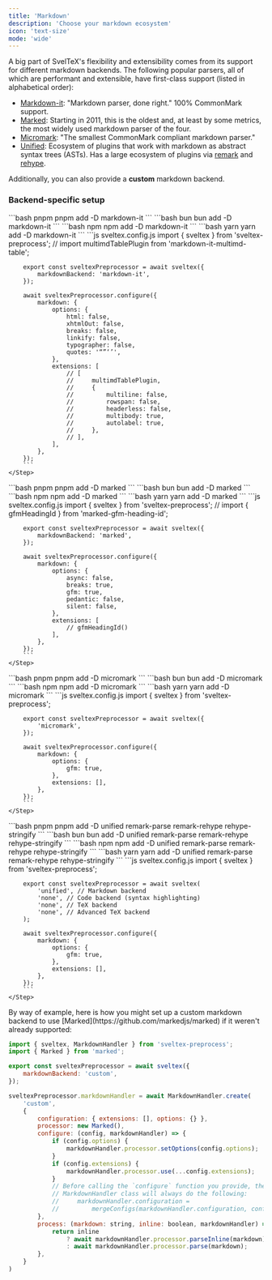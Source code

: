 ```yaml
---
title: 'Markdown'
description: 'Choose your markdown ecosystem'
icon: 'text-size'
mode: 'wide'
---
```


A big part of SvelTeX's flexibility and extensibility comes from its support for
different markdown backends. The following popular parsers, all of which are
performant and extensible, have first-class support (listed in alphabetical
order):

-   [Markdown-it](https://github.com/markdown-it/markdown-it): "Markdown parser,
    done right." 100% CommonMark support.
-   [Marked](https://github.com/markedjs/marked): Starting in 2011, this is the
    oldest and, at least by some metrics, the most widely used markdown parser
    of the four.
-   [Micromark](https://github.com/micromark/micromark): "The smallest
    CommonMark compliant markdown parser."
-   [Unified](https://github.com/unifiedjs/unified): Ecosystem of plugins that
    work with markdown as abstract syntax trees (ASTs). Has a large ecosystem of
    plugins via [remark](https://github.com/remarkjs/remark) and
    [rehype](https://github.com/rehypejs/rehype).

Additionally, you can also provide a **custom** markdown backend.

### Backend-specific setup

<Tabs>
<Tab title="Markdown-it">
<Steps>
    <Step title="Install the necessary dependencies">
    <CodeGroup>
        ```bash pnpm
        pnpm add -D markdown-it
        ```
        ```bash bun
        bun add -D markdown-it
        ```
        ```bash npm
        npm add -D markdown-it
        ```
        ```bash yarn
        yarn add -D markdown-it
        ```
    </CodeGroup>
    </Step>
    <Step title="Tell Sveltex to use Markdown-it and customize away!" >
        ```js sveltex.config.js
        import { sveltex } from 'sveltex-preprocess';
        // import multimdTablePlugin from 'markdown-it-multimd-table';

        export const sveltexPreprocessor = await sveltex({
            markdownBackend: 'markdown-it',
        });

        await sveltexPreprocessor.configure({
            markdown: {
                options: {
                    html: false,
                    xhtmlOut: false,
                    breaks: false,
                    linkify: false,
                    typographer: false,
                    quotes: '“”‘’',
                },
                extensions: [
                    // [
                    //     multimdTablePlugin,
                    //     {
                    //         multiline: false,
                    //         rowspan: false,
                    //         headerless: false,
                    //         multibody: true,
                    //         autolabel: true,
                    //     },
                    // ],
                ],
            },
        });
        ```
    </Step>

</Steps>
</Tab>
<Tab title="Marked">
<Steps>
    <Step title="Install the necessary dependencies">
    <CodeGroup>
        ```bash pnpm
        pnpm add -D marked
        ```
        ```bash bun
        bun add -D marked
        ```
        ```bash npm
        npm add -D marked
        ```
        ```bash yarn
        yarn add -D marked
        ```
    </CodeGroup>
    </Step>
    <Step title="Tell SvelTeX to use Marked" >
        ```js sveltex.config.js
        import { sveltex } from 'sveltex-preprocess';
        // import { gfmHeadingId } from 'marked-gfm-heading-id';

        export const sveltexPreprocessor = await sveltex({
            markdownBackend: 'marked',
        });

        await sveltexPreprocessor.configure({
            markdown: {
                options: {
                    async: false,
                    breaks: true,
                    gfm: true,
                    pedantic: false,
                    silent: false,
                },
                extensions: [
                    // gfmHeadingId()
                ],
            },
        });
        ```
    </Step>

</Steps>
</Tab>
<Tab title="Micromark">
<Steps>
    <Step title="Install the necessary dependencies">
    <CodeGroup>
        ```bash pnpm
        pnpm add -D micromark
        ```
        ```bash bun
        bun add -D micromark
        ```
        ```bash npm
        npm add -D micromark
        ```
        ```bash yarn
        yarn add -D micromark
        ```
    </CodeGroup>
    </Step>
    <Step title="Tell SvelTeX to use Micromark" >
        ```js sveltex.config.js
        import { sveltex } from 'sveltex-preprocess';

        export const sveltexPreprocessor = await sveltex({
            'micromark',
        });

        await sveltexPreprocessor.configure({
            markdown: {
                options: {
                    gfm: true,
                },
                extensions: [],
            },
        });
        ```
    </Step>

</Steps>
</Tab>
<Tab title="Unified">
<Steps>
    <Step title="Install the necessary dependencies">
    <CodeGroup>
        ```bash pnpm
        pnpm add -D unified remark-parse remark-rehype rehype-stringify
        ```
        ```bash bun
        bun add -D unified remark-parse remark-rehype rehype-stringify
        ```
        ```bash npm
        npm add -D unified remark-parse remark-rehype rehype-stringify
        ```
        ```bash yarn
        yarn add -D unified remark-parse remark-rehype rehype-stringify
        ```
    </CodeGroup>
    </Step>
    <Step title="Tell SvelTeX to use Unified" >
        ```js sveltex.config.js
        import { sveltex } from 'sveltex-preprocess';

        export const sveltexPreprocessor = await sveltex(
            'unified', // Markdown backend
            'none', // Code backend (syntax highlighting)
            'none', // TeX backend
            'none', // Advanced TeX backend
        );

        await sveltexPreprocessor.configure({
            markdown: {
                options: {
                    gfm: true,
                },
                extensions: [],
            },
        });
        ```
    </Step>

</Steps>
</Tab>
<Tab title="Custom">
By way of example, here is how you might set up a custom markdown backend to use
[Marked](https://github.com/markedjs/marked) if it weren't already supported:

```js sveltex.config.js
import { sveltex, MarkdownHandler } from 'sveltex-preprocess';
import { Marked } from 'marked';

export const sveltexPreprocessor = await sveltex({
    markdownBackend: 'custom',
});

sveltexPreprocessor.markdownHandler = await MarkdownHandler.create(
    'custom',
    {
        configuration: { extensions: [], options: {} },
        processor: new Marked(),
        configure: (config, markdownHandler) => {
            if (config.options) {
                markdownHandler.processor.setOptions(config.options);
            }
            if (config.extensions) {
                markdownHandler.processor.use(...config.extensions);
            }
            // Before calling the `configure` function you provide, the
            // MarkdownHandler class will always do the following:
            //     markdownHandler.configuration =
            //         mergeConfigs(markdownHandler.configuration, config);
        },
        process: (markdown: string, inline: boolean, markdownHandler) => {
            return inline
                ? await markdownHandler.processor.parseInline(markdown)
                : await markdownHandler.processor.parse(markdown);
        },
    }
)
```

</Tab>
</Tabs>
